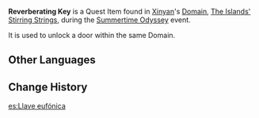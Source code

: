 {{Item Infobox
|id           = 101902
|image        = Item Black Key.png
|type         = Quest Items
|description  = A key related to a certain mysterious plant. It seems to be able to open some door somewhere...
|source1      = A [[Chest]] in [[The Islands' Stirring Strings]]
}}
'''Reverberating Key''' is a Quest Item found in [[Xinyan]]'s [[Domains|Domain]], [[The Islands' Stirring Strings]], during the [[Summertime Odyssey]] event.

It is used to unlock a door within the same Domain.

==Other Languages==
{{Other Languages
|default_hidden = 1
|en      = Reverberating Key
|zhs     = 余音之匙
|zhs_rm  = Yúyīn zhī Shí{{Assumed}}
|zht     = 餘音之匙
|zht_rm  = Yúyīn zhī Shí{{Assumed}}
|ja      = 余韻の鍵
|ja_rm   = Yoin no Kagi
|ko      = 여음의 열쇠
|ko_rm   = Yeoeum-ui Yeolsoe
|es      = Llave eufónica
|fr      = Clé d'écho
|ru      = Эвфонический ключ
|th      = กุญแจก้องกังวาน
|th_rm   = 
|vi      = Chìa Khóa Dư Âm
|de      = Tönender Schlüssel
|id      = Kunci Bergaung
|pt      = Chave Reverberante
|tr      = Yankılanma Anahtarı
|it      = Chiave riverberante
}}

==Change History==
{{Change History|2.8}}
[[es:Llave eufónica]]